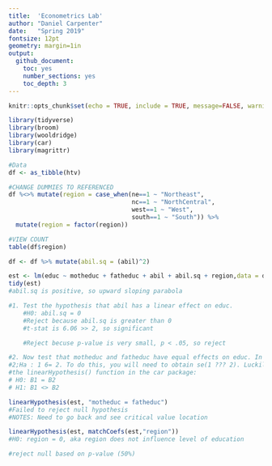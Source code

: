 ```yaml
---
title:  'Econometrics Lab'
author: "Daniel Carpenter"
date:   "Spring 2019"
fontsize: 12pt
geometry: margin=1in
output:
  github_document:
    toc: yes
    number_sections: yes
    toc_depth: 3
---
```

      
```r
knitr::opts_chunk$set(echo = TRUE, include = TRUE, message=FALSE, warning=FALSE)
```

```r
library(tidyverse)
library(broom)
library(wooldridge)
library(car)
library(magrittr)

#Data
df <- as_tibble(htv)

#CHANGE DUMMIES TO REFERENCED
df %<>% mutate(region = case_when(ne==1 ~ "Northeast",
                                  nc==1 ~ "NorthCentral",
                                  west==1 ~ "West",
                                  south==1 ~ "South")) %>%
  mutate(region = factor(region))

#VIEW COUNT
table(df$region)

df <- df %>% mutate(abil.sq = (abil)^2)

est <- lm(educ ~ motheduc + fatheduc + abil + abil.sq + region,data = df)
tidy(est)
#abil.sq is positive, so upward sloping parabola

#1. Test the hypothesis that abil has a linear effect on educ.
    #H0: abil.sq = 0
    #Reject because abil.sq is greater than 0
    #t-stat is 6.06 >> 2, so significant

    #Reject becuse p-value is very small, p < .05, so reject

#2. Now test that motheduc and fatheduc have equal effects on educ. In other words, test H0 : 1 =
#2;Ha : 1 6= 2. To do this, you will need to obtain se(1 ??? 2). Luckily, R will do this for you with
#the linearHypothesis() function in the car package:
# H0: B1 = B2
# H1: B1 <> B2

linearHypothesis(est, "motheduc = fatheduc")
#Failed to reject null hypothesis 
#NOTES: Need to go back and see critical value location

linearHypothesis(est, matchCoefs(est,"region"))
#H0: region = 0, aka region does not influence level of education

#reject null based on p-value (50%)

```